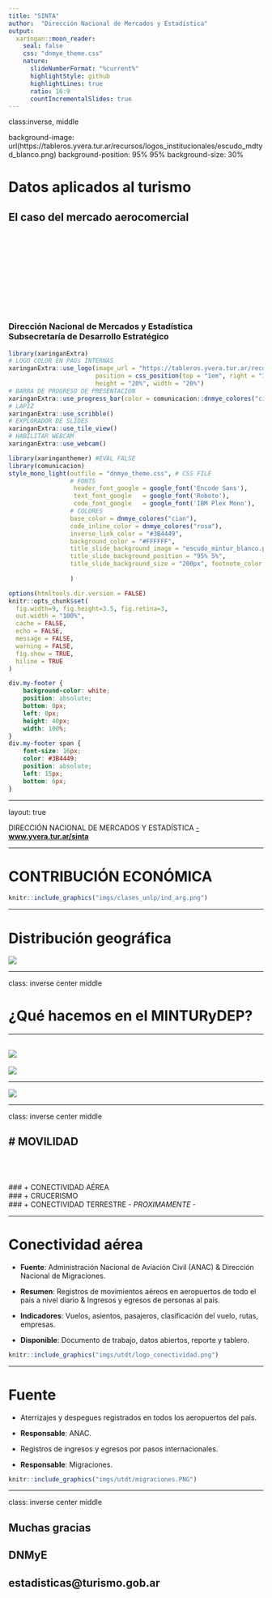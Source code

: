 ```yaml
---
title: "SINTA"
author:  "Dirección Nacional de Mercados y Estadística"
output:
  xaringan::moon_reader:
    seal: false
    css: "dnmye_theme.css"
    nature:
      slideNumberFormat: "%current%"
      highlightStyle: github
      highlightLines: true
      ratio: 16:9
      countIncrementalSlides: true
---
```


class:inverse, middle

background-image: url(https://tableros.yvera.tur.ar/recursos/logos_institucionales/escudo_mdtyd_blanco.png)
background-position: 95% 95%
background-size: 30%

# Datos aplicados al turismo

## El caso del mercado aerocomercial

<br>
<br>
<br>
<br>
<br>
<br>
<br>
<br>
<br>

### Dirección Nacional de Mercados y Estadística<br>Subsecretaría de Desarrollo Estratégico




```r
library(xaringanExtra)
# LOGO COLOR EN PAGs INTERNAS
xaringanExtra::use_logo(image_url = "https://tableros.yvera.tur.ar/recursos/logos_institucionales/escudo_mdtyd_color.png", 
                        position = css_position(top = "1em", right = "1em"), 
                        height = "20%", width = "20%")
# BARRA DE PROGRESO DE PRESENTACION
xaringanExtra::use_progress_bar(color = comunicacion::dnmye_colores("cian"))
# LAPIZ 
xaringanExtra::use_scribble()
# EXPLORADOR DE SLIDES
xaringanExtra::use_tile_view()
# HABILITAR WEBCAM
xaringanExtra::use_webcam()
```


```r
library(xaringanthemer) #EVAL FALSE
library(comunicacion)
style_mono_light(outfile = "dnmye_theme.css", # CSS FILE
                 # FONTS
                  header_font_google = google_font('Encode Sans'),
                  text_font_google   = google_font('Roboto'),
                  code_font_google   = google_font('IBM Plex Mono'),
                 # COLORES 
                 base_color = dnmye_colores("cian"),
                 code_inline_color = dnmye_colores("rosa"), 
                 inverse_link_color = "#3B4449",
                 background_color = "#FFFFFF",
                 title_slide_background_image = "escudo_mintur_blanco.png", 
                 title_slide_background_position = "95% 5%", 
                 title_slide_background_size = "200px", footnote_color = "#3B4449", link_color = "3B4449",text_slide_number_font_size = "16px"
                  
                 )
```


```r
options(htmltools.dir.version = FALSE)
knitr::opts_chunk$set(
  fig.width=9, fig.height=3.5, fig.retina=3,
  out.width = "100%",
  cache = FALSE,
  echo = FALSE,
  message = FALSE, 
  warning = FALSE,
  fig.show = TRUE,
  hiline = TRUE
)
```


```css
div.my-footer {
    background-color: white;
    position: absolute;
    bottom: 0px;
    left: 0px;
    height: 40px;
    width: 100%;
}
div.my-footer span {
    font-size: 16px;
    color: #3B4449;
    position: absolute;
    left: 15px;
    bottom: 6px;
}


```


---

layout: true

<div class="my-footer"><span>DIRECCIÓN NACIONAL DE MERCADOS Y ESTADÍSTICA <a href="https://yvera.tur.ar/sinta"> - <b>www.yvera.tur.ar/sinta</a></b></span></div> 

---

# CONTRIBUCIÓN ECONÓMICA

```r
knitr::include_graphics("imgs/clases_unlp/ind_arg.png")
```

---

# Distribución geográfica

![](imgs/utdt/dist_territorial.png)

---

class: inverse center middle

# ¿Qué hacemos en el MINTURyDEP?

---

![](imgs/utdt/roceta.png)
---

![](imgs/fit/sinta_9.png)

---

![](imgs/sintia2.png)

---

class: inverse center middle

# MOVILIDAD
---

<br>
<br>
<br>
### + CONECTIVIDAD AÉREA
<br>
### + CRUCERISMO
<br>
### + CONECTIVIDAD TERRESTRE - *PROXIMAMENTE* -


---

# Conectividad aérea

- **Fuente**: Administración Nacional de Aviación Civil (ANAC) & Dirección Nacional de Migraciones.

- **Resumen**: Registros de movimientos aéreos en aeropuertos de todo el país a nivel diario & Ingresos y egresos de personas al país.

- **Indicadores**: Vuelos, asientos, pasajeros, clasificación del vuelo, rutas, empresas.

- **Disponible**: Documento de trabajo, datos abiertos, reporte y tablero.

```r
knitr::include_graphics("imgs/utdt/logo_conectividad.png")
```

---

# Fuente

- Aterrizajes y despegues registrados en todos los aeropuertos del país.

- **Responsable**: ANAC.

- Registros de ingresos y egresos por pasos internacionales. 

- **Responsable**: Migraciones.

```r
knitr::include_graphics("imgs/utdt/migraciones.PNG")
```


---
class: inverse center middle

## Muchas gracias
## DNMyE

## estadisticas@turismo.gob.ar
